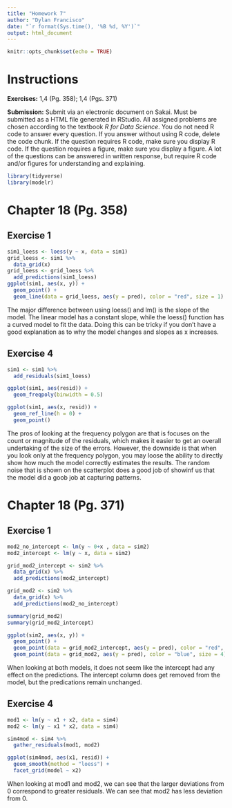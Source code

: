 ```yaml
---
title: "Homework 7"
author: "Dylan Francisco"
date: "`r format(Sys.time(), '%B %d, %Y')`"
output: html_document
---
```


```r
knitr::opts_chunk$set(echo = TRUE)
```

# Instructions

**Exercises:**  1,4 (Pg. 358); 1,4 (Pgs. 371)

**Submission:** Submit via an electronic document on Sakai. Must be submitted as a HTML file generated in RStudio. All assigned problems are chosen according to the textbook *R for Data Science*. You do not need R code to answer every question. If you answer without using R code, delete the code chunk. If the question requires R code, make sure you display R code. If the question requires a figure, make sure you display a figure. A lot of the questions can be answered in written response, but require R code and/or figures for understanding and explaining.

```r
library(tidyverse)
library(modelr)
```


# Chapter 18 (Pg. 358)

##  Exercise 1
```r
sim1_loess <- loess(y ~ x, data = sim1)
grid_loess <- sim1 %>% 
  data_grid(x)
grid_loess <- grid_loess %>% 
  add_predictions(sim1_loess)
ggplot(sim1, aes(x, y)) +
  geom_point() +
  geom_line(data = grid_loess, aes(y = pred), color = "red", size = 1)

```

The major difference between using loess() and lm() is the slope of the model. The linear model has a constant slope, while the loess() function has a curved model to fit the data. Doing this can be tricky if you don't have a good explanation as to why the model changes and slopes as x increases.

##  Exercise 4
```r
sim1 <- sim1 %>%
  add_residuals(sim1_loess)

ggplot(sim1, aes(resid)) +
  geom_freqpoly(binwidth = 0.5)

ggplot(sim1, aes(x, resid)) +
  geom_ref_line(h = 0) +
  geom_point()
```

The pros of looking at the frequency polygon are that is focuses on the count or magnitude of the residuals, which makes it easier to get an overall undertaking of the size of the errors. However, the downside is that when you look only at the frequency polygon, you may loose the ability to directly show how much the model correctly estimates the results. The random noise that is shown on the scatterplot does a good job of showinf us that the model did a goob job at capturing patterns.

# Chapter 18 (Pg. 371)

##  Exercise 1
```r
mod2_no_intercept <- lm(y ~ 0+x , data = sim2)
mod2_intercept <- lm(y ~ x, data = sim2)

grid_mod2_intercept <- sim2 %>% 
  data_grid(x) %>% 
  add_predictions(mod2_intercept)

grid_mod2 <- sim2 %>% 
  data_grid(x) %>% 
  add_predictions(mod2_no_intercept)

summary(grid_mod2)
summary(grid_mod2_intercept)

ggplot(sim2, aes(x, y)) +
  geom_point() +
  geom_point(data = grid_mod2_intercept, aes(y = pred), color = "red", size = 4) +
  geom_point(data = grid_mod2, aes(y = pred), color = "blue", size = 4)
```

When looking at both models, it does not seem like the intercept had any effect on the predictions. The intercept column does get removed from the model, but the predications remain unchanged.

##  Exercise 4
```r
mod1 <- lm(y ~ x1 + x2, data = sim4)
mod2 <- lm(y ~ x1 * x2, data = sim4)

sim4mod <- sim4 %>% 
  gather_residuals(mod1, mod2)

ggplot(sim4mod, aes(x1, resid)) +
  geom_smooth(method = "loess") +
  facet_grid(model ~ x2)
```


When looking at mod1 and mod2, we can see that the larger deviations from 0 correspond to greater residuals. We can see that mod2 has less deviation from 0.
